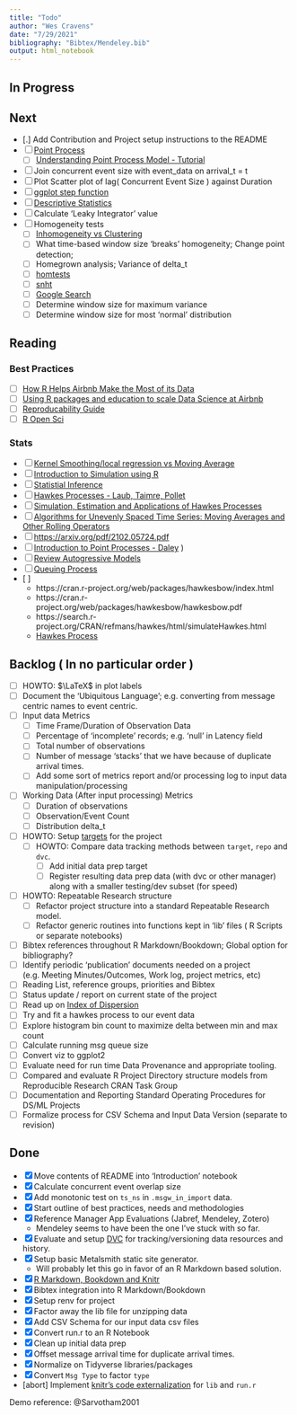 ```yaml
---
title: "Todo"
author: "Wes Cravens"
date: "7/29/2021"
bibliography: "Bibtex/Mendeley.bib"
output: html_notebook
---
```


## In Progress

## Next

- [.] Add Contribution and Project setup instructions to the README
- [ ] [Point Process](https://en.wikipedia.org/wiki/Point_process)
  - [ ] [Understanding Point Process Model - Tutorial](https://towardsdatascience.com/understanding-point-process-model-with-r-983553ca2a86)
- [ ] Join concurrent event size with event_data on arrival_t = t
- [ ] Plot Scatter plot of lag( Concurrent Event Size ) against Duration
- [ ] [ggplot step function](http://sape.inf.usi.ch/quick-reference/ggplot2/geom_step)
- [ ] [Descriptive Statistics](https://methodenlehre.github.io/SGSCLM-R-course/descriptive-statistics.html)
- [ ] Calculate 'Leaky Integrator' value
- [ ] Homogeneity tests
  - [ ] [Inhomogeneity vs Clustering](https://blog.valdosta.edu/andersonlab/2018/05/03/point-pattern-analysis-visualizing-and-testing-for-inhomogeneity-by-dr-anderson/)
  - [ ] What time-based window size 'breaks' homogeneity; Change point detection;
  - [ ] Homegrown analysis; Variance of delta_t
  - [ ] [homtests](https://search.r-project.org/CRAN/refmans/homtest/html/HOMTESTS.html)
  - [ ] [snht](https://cran.r-project.org/web/packages/snht/snht.pdf)
  - [ ] [Google Search](https://www.google.com/search?q=Homogeneity+Test&domains=r-project.org&sitesearch=r-project.org)
  - [ ] Determine window size for maximum variance
  - [ ] Determine window size for most 'normal' distribution


## Reading

### Best Practices
  
  - [ ] [How R Helps Airbnb Make the Most of its Data](https://www.tandfonline.com/doi/full/10.1080/00031305.2017.1392362)
  - [ ] [Using R packages and education to scale Data Science at Airbnb](https://medium.com/airbnb-engineering/using-r-packages-and-education-to-scale-data-science-at-airbnb-906faa58e12d)
  - [ ] [Reproducability Guide](https://ropensci.github.io/reproducibility-guide/)
  - [ ] [R Open Sci](https://ropensci.org/)
  
### Stats

  - [ ] [Kernel Smoothing/local regression vs Moving Average](https://stats.stackexchange.com/questions/205178/difference-between-local-regression-and-moving-average-for-smoothing)
  - [ ] [Introduction to Simulation using R](https://www.probabilitycourse.com/chapter13/Chapter_13.pdf)
  - [ ] [Statistial Inference](https://www.probabilitycourse.com/chapter8/8_1_0_intro.php)
  - [ ] [Hawkes Processes - Laub, Taimre, Pollet](https://arxiv.org/pdf/1507.02822.pdf)
  - [ ] [Simulation, Estimation and Applications of Hawkes Processes](https://scse.d.umn.edu/sites/scse.d.umn.edu/files/obral_master.pdf)
  - [ ] [Algorithms for Unevenly Spaced Time Series: Moving Averages and Other Rolling Operators](http://www.eckner.com/papers/Algorithms%20for%20Unevenly%20Spaced%20Time%20Series.pdf)
  - [ ] [https://arxiv.org/pdf/2102.05724.pdf](https://arxiv.org/pdf/2102.05724.pdf)
  - [ ] [Introduction to Point Processes - Daley](file:///home/wcravens/Downloads/Daley-Vere-Jones2003_Book_AnIntroductionToTheTheoryOfPoi.pdf)
)
  - [ ] [Review Autogressive Models]()
  - [ ] [Queuing Process](https://www.statistics.com/glossary/queuing-process/)
  - [ ]
      - https://cran.r-project.org/web/packages/hawkesbow/index.html
      - https://cran.r-project.org/web/packages/hawkesbow/hawkesbow.pdf
      - https://search.r-project.org/CRAN/refmans/hawkes/html/simulateHawkes.html
      - [Hawkes Process](https://arxiv.org/abs/1507.02822)
  
## Backlog ( In no particular order )
- [ ] HOWTO: $\LaTeX$ in plot labels
- [ ] Document the 'Ubiquitous Language'; e.g. converting from message centric names to event centric.
- [ ] Input data Metrics
  - [ ] Time Frame/Duration of Observation Data
  - [ ] Percentage of 'incomplete' records; e.g. 'null' in Latency field 
  - [ ] Total number of observations
  - [ ] Number of message 'stacks' that we have because of duplicate arrival times.
  - [ ] Add some sort of metrics report and/or processing log to input data manipulation/processing
- [ ] Working Data (After input processing) Metrics
  - [ ] Duration of observations
  - [ ] Observation/Event Count
  - [ ] Distribution delta_t
- [ ] HOWTO: Setup [targets](https://books.ropensci.org/targets) for the project
  - [ ] HOWTO: Compare data tracking methods between `target`, `repo` and `dvc`.
    - [ ] Add initial data prep target
    - [ ] Register resulting data prep data (with dvc or other manager) along with a smaller testing/dev subset (for speed)
- [ ] HOWTO: Repeatable Research structure
  - [ ] Refactor project structure into a standard Repeatable Research model.
  - [ ] Refactor generic routines into functions kept in 'lib' files ( R Scripts or separate notebooks)
- [ ] Bibtex references throughout R Markdown/Bookdown; Global option for bibliography?
- [ ] Identify periodic 'publication' documents needed on a project (e.g. Meeting Minutes/Outcomes, Work log, project metrics, etc)
- [ ] Reading List, reference groups, priorities and Bibtex
- [ ] Status update / report on current state of the project
- [ ] Read up on [Index of Dispersion](https://en.wikipedia.org/wiki/Index_of_dispersion)
- [ ] Try and fit a hawkes process to our event data
- [ ] Explore histogram bin count to maximize delta between min and max count
- [ ] Calculate running msg queue size
- [ ] Convert viz to ggplot2
- [ ] Evaluate need for run time Data Provenance and appropriate tooling.
- [ ] Compared and evaluate R Project Directory structure models from Reproducible Research CRAN Task Group
- [ ] Documentation and Reporting Standard Operating Procedures for DS/ML Projects
- [ ] Formalize process for CSV Schema and Input Data Version (separate to revision)

## Done
- [x] Move contents of README into 'Introduction' notebook
- [x] Calculate concurrent event overlap size
- [x] Add monotonic test on `ts_ns` in `.msgw_in_import` data.
- [x] Start outline of best practices, needs and methodologies
- [x] Reference Manager App Evaluations (Jabref, Mendeley, Zotero)
  - Mendeley seems to have been the one I've stuck with so far.
- [x] Evaluate and setup [DVC](dvc.org) for tracking/versioning data resources and history.
- [x] Setup basic Metalsmith static site generator.
  - Will probably let this go in favor of an R Markdown based solution.
- [x] [R Markdown, Bookdown and Knitr](https://bookdown.org/yihui/rmarkdown/)
- [x] Bibtex integration into R Markdown/Bookdown
- [x] Setup renv for project
- [x] Factor away the lib file for unzipping data
- [x] Add CSV Schema for our input data csv files
- [x] Convert run.r to an R Notebook
- [x] Clean up initial data prep
- [x] Offset message arrival time for duplicate arrival times.
- [x] Normalize on Tidyverse libraries/packages
- [x] Convert `Msg Type` to factor `type`
- [abort] Implement  [knitr's code externalization](https://yihui.org/knitr/demo/externalization/) for `lib` and `run.r`
  
Demo reference: @Sarvotham2001
  
